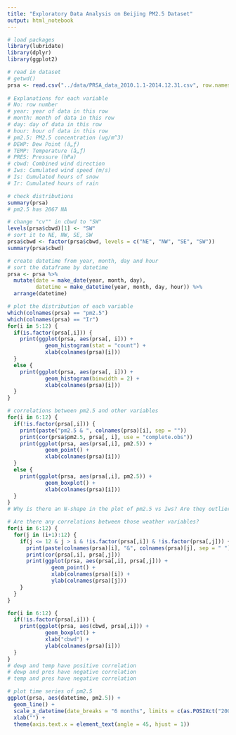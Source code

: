 ```yaml
---
title: "Exploratory Data Analysis on Beijing PM2.5 Dataset"
output: html_notebook
---
```


```r
# load packages
library(lubridate)
library(dplyr)
library(ggplot2)
```

```r
# read in dataset
# getwd()
prsa <- read.csv("../data/PRSA_data_2010.1.1-2014.12.31.csv", row.names = 1, colClasses = c("pm2.5" = "numeric",
                                                                                            "DEWP"="numeric"))
# Explanations for each variable
# No: row number 
# year: year of data in this row 
# month: month of data in this row 
# day: day of data in this row 
# hour: hour of data in this row 
# pm2.5: PM2.5 concentration (ug/m^3) 
# DEWP: Dew Point (â„ƒ) 
# TEMP: Temperature (â„ƒ) 
# PRES: Pressure (hPa) 
# cbwd: Combined wind direction 
# Iws: Cumulated wind speed (m/s) 
# Is: Cumulated hours of snow 
# Ir: Cumulated hours of rain 
```

```r
# check distributions
summary(prsa)
# pm2.5 has 2067 NA
```

```r
# change "cv"" in cbwd to "SW"
levels(prsa$cbwd)[1] <- "SW"
# sort it to NE, NW, SE, SW
prsa$cbwd <- factor(prsa$cbwd, levels = c("NE", "NW", "SE", "SW"))
summary(prsa$cbwd)
```

```r
# create datetime from year, month, day and hour
# sort the dataframe by datetime
prsa <- prsa %>%
  mutate(date = make_date(year, month, day),
         datetime = make_datetime(year, month, day, hour)) %>%
  arrange(datetime)
```

```r
# plot the distribution of each variable
which(colnames(prsa) == "pm2.5")
which(colnames(prsa) == "Ir")
for(i in 5:12) {
  if(is.factor(prsa[,i])) {
    print(ggplot(prsa, aes(prsa[, i])) +
            geom_histogram(stat = "count") +
            xlab(colnames(prsa)[i]))
  }
  else {
    print(ggplot(prsa, aes(prsa[, i])) +
            geom_histogram(binwidth = 2) +
            xlab(colnames(prsa)[i]))
  }
}
```

```r
# correlations between pm2.5 and other variables
for(i in 6:12) {
  if(!is.factor(prsa[,i])) {
    print(paste("pm2.5 & ", colnames(prsa)[i], sep = ""))
    print(cor(prsa$pm2.5, prsa[, i], use = "complete.obs"))
    print(ggplot(prsa, aes(prsa[,i], pm2.5)) +
            geom_point() +
            xlab(colnames(prsa)[i]))
  }
  else {
    print(ggplot(prsa, aes(prsa[,i], pm2.5)) +
            geom_boxplot() +
            xlab(colnames(prsa)[i]))
  }
}
# Why is there an N-shape in the plot of pm2.5 vs Iws? Are they outliers?
```

```r
# Are there any correlations between those weather variables?
for(i in 6:12) {
  for(j in (i+1):12) {
    if(j <= 12 & j > i & !is.factor(prsa[,i]) & !is.factor(prsa[,j])) {
      print(paste(colnames(prsa)[i], "&", colnames(prsa)[j], sep = " "))
      print(cor(prsa[,i], prsa[,j]))
      print(ggplot(prsa, aes(prsa[,i], prsa[,j])) + 
              geom_point() +
              xlab(colnames(prsa)[i]) +
              ylab(colnames(prsa)[j]))
    }
  }
}

for(i in 6:12) {
  if(!is.factor(prsa[,i])) {
    print(ggplot(prsa, aes(cbwd, prsa[,i])) +
            geom_boxplot() +
            xlab("cbwd") +
            ylab(colnames(prsa)[i]))
  }
}
# dewp and temp have positive correlation
# dewp and pres have negative correlation
# temp and pres have negative correlation
```

```r
# plot time series of pm2.5
ggplot(prsa, aes(datetime, pm2.5)) +
  geom_line() + 
  scale_x_datetime(date_breaks = "6 months", limits = c(as.POSIXct("2009-12-01"), as.POSIXct("2015-01-31"))) +
  xlab("") +
  theme(axis.text.x = element_text(angle = 45, hjust = 1))
```

